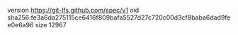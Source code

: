 version https://git-lfs.github.com/spec/v1
oid sha256:fe3a6da275115ce6416f809bafa5527d27c720c00d3cf8baba6dad9fee0e6a96
size 12967
